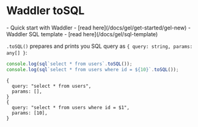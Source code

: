 
# Waddler toSQL
<Prerequisites>
- Quick start with Waddler - [read here](/docs/gel/get-started/gel-new)
- Waddler SQL template - [read here](/docs/gel/sql-template)
</Prerequisites>
<br/>

`.toSQL()` prepares and prints you SQL query as `{ query: string, params: any[] }`:
```ts
console.log(sql`select * from users`.toSQL());
console.log(sql`select * from users where id = ${10}`.toSQL());
```

```shell
{
  query: "select * from users",
  params: [],
}
{
  query: "select * from users where id = $1",
  params: [10],
}
```
